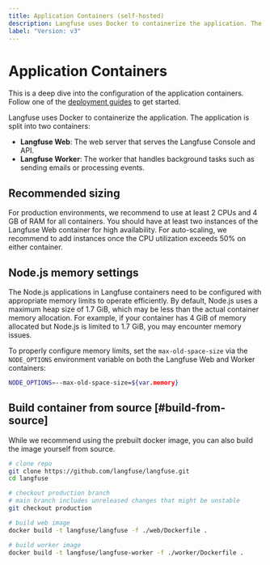 ```yaml
---
title: Application Containers (self-hosted)
description: Langfuse uses Docker to containerize the application. The application is split into two containers (Langfuse Web and Langfuse Worker).
label: "Version: v3"
---
```


# Application Containers

<Callout type="info">

This is a deep dive into the configuration of the application containers. Follow one of the [deployment guides](/self-hosting#deployment-options) to get started.

</Callout>

Langfuse uses Docker to containerize the application. The application is split into two containers:

- **Langfuse Web**: The web server that serves the Langfuse Console and API.
- **Langfuse Worker**: The worker that handles background tasks such as sending emails or processing events.

## Recommended sizing

For production environments, we recommend to use at least 2 CPUs and 4 GB of RAM for all containers.
You should have at least two instances of the Langfuse Web container for high availability.
For auto-scaling, we recommend to add instances once the CPU utilization exceeds 50% on either container.

## Node.js memory settings

The Node.js applications in Langfuse containers need to be configured with appropriate memory limits to operate efficiently. By default, Node.js uses a maximum heap size of 1.7 GiB, which may be less than the actual container memory allocation. For example, if your container has 4 GiB of memory allocated but Node.js is limited to 1.7 GiB, you may encounter memory issues.

To properly configure memory limits, set the `max-old-space-size` via the `NODE_OPTIONS` environment variable on both the Langfuse Web and Worker containers:

```bash filename=".env"
NODE_OPTIONS=--max-old-space-size=${var.memory}
```

## Build container from source [#build-from-source]

While we recommend using the prebuilt docker image, you can also build the image yourself from source.

```bash
# clone repo
git clone https://github.com/langfuse/langfuse.git
cd langfuse

# checkout production branch
# main branch includes unreleased changes that might be unstable
git checkout production

# build web image
docker build -t langfuse/langfuse -f ./web/Dockerfile .

# build worker image
docker build -t langfuse/langfuse-worker -f ./worker/Dockerfile .
```
